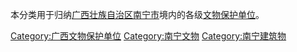 本分类用于归纳[[广西壮族自治区|广西壮族自治区]][[南宁市|南宁市]]境内的各级[[文物保护单位|文物保护单位]]。

[[Category:广西文物保护单位|Category:广西文物保护单位]]
[[Category:南宁文物|Category:南宁文物]]
[[Category:南宁建筑物|Category:南宁建筑物]]